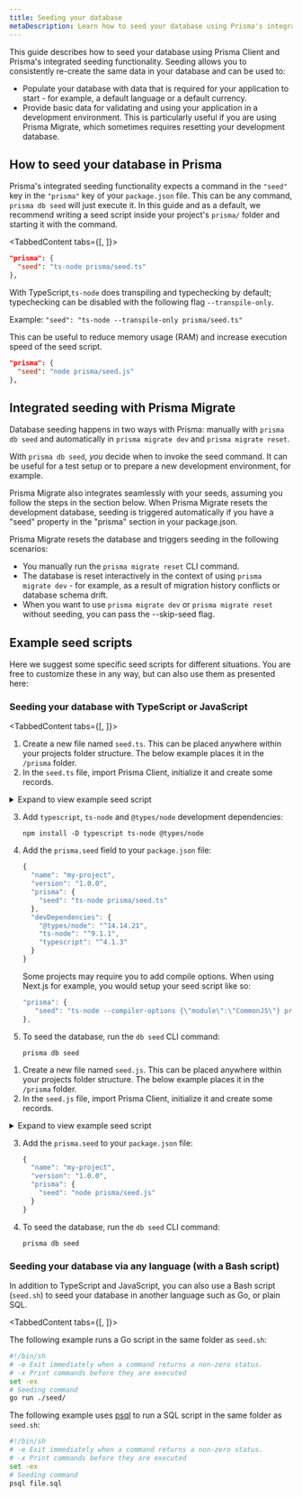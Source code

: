 ```yaml
---
title: Seeding your database
metaDescription: Learn how to seed your database using Prisma's integrated seeding functionality and Prisma Client
---
```


<TopBlock>

This guide describes how to seed your database using Prisma Client and Prisma's integrated seeding functionality. Seeding allows you to consistently re-create the same data in your database and can be used to:

- Populate your database with data that is required for your application to start - for example, a default language or a default currency.
- Provide basic data for validating and using your application in a development environment. This is particularly useful if you are using Prisma Migrate, which sometimes requires resetting your development database.

</TopBlock>

## How to seed your database in Prisma

Prisma's integrated seeding functionality expects a command in the `"seed"` key in the `"prisma"` key of your `package.json` file. This can be any command, `prisma db seed` will just execute it. In this guide and as a default, we recommend writing a seed script inside your project's `prisma/` folder and starting it with the command.

<TabbedContent tabs={[<FileWithIcon text="TypeScript" icon="file"/>, <FileWithIcon text="JavaScript" icon="file"/>]}>

<tab>

```json
"prisma": {
  "seed": "ts-node prisma/seed.ts"
},
```

<Admonition type="info">

With TypeScript,`ts-node` does transpiling and typechecking by default; typechecking can be disabled with the following flag `--transpile-only`.

Example:
`"seed": "ts-node --transpile-only prisma/seed.ts"`

This can be useful to reduce memory usage (RAM) and increase execution speed of the seed script.

</Admonition>

</tab>

<tab>

```json
"prisma": {
  "seed": "node prisma/seed.js"
},
```

</tab>

</TabbedContent>

## Integrated seeding with Prisma Migrate

Database seeding happens in two ways with Prisma: manually with `prisma db seed` and automatically in `prisma migrate dev` and `prisma migrate reset`.

With `prisma db seed`, _you_ decide when to invoke the seed command. It can be useful for a test setup or to prepare a new development environment, for example.

Prisma Migrate also integrates seamlessly with your seeds, assuming you follow the steps in the section below. When Prisma Migrate resets the development database, seeding is triggered automatically if you have a "seed" property in the "prisma" section in your package.json.

Prisma Migrate resets the database and triggers seeding in the following scenarios:

- You manually run the `prisma migrate reset` CLI command.
- The database is reset interactively in the context of using `prisma migrate dev` - for example, as a result of migration history conflicts or database schema drift.
- When you want to use `prisma migrate dev` or `prisma migrate reset` without seeding, you can pass the --skip-seed flag.

## Example seed scripts

Here we suggest some specific seed scripts for different situations. You are free to customize these in any way, but can also use them as presented here:

### Seeding your database with TypeScript or JavaScript

<TabbedContent tabs={[<FileWithIcon text="TypeScript" icon="file"/>, <FileWithIcon text="JavaScript" icon="file"/>]}>

<tab>

1. Create a new file named `seed.ts`. This can be placed anywhere within your projects folder structure. The below example places it in the `/prisma` folder.
2. In the `seed.ts` file, import Prisma Client, initialize it and create some records.

  <details><summary>Expand to view example seed script</summary>

    ```js
    import { PrismaClient } from '@prisma/client'
    const prisma = new PrismaClient()

    async function main() {
      const alice = await prisma.user.upsert({
        where: { email: 'alice@prisma.io' },
        update: {},
        create: {
          email: 'alice@prisma.io',
          name: 'Alice',
          posts: {
            create: {
              title: 'Check out Prisma with Next.js',
              content: 'https://www.prisma.io/nextjs',
              published: true,
            },
          },
        },
      })

      const bob = await prisma.user.upsert({
        where: { email: 'bob@prisma.io' },
        update: {},
        create: {
          email: 'bob@prisma.io',
          name: 'Bob',
          posts: {
            create: [
              {
                title: 'Follow Prisma on Twitter',
                content: 'https://twitter.com/prisma',
                published: true,
              },
              {
                title: 'Follow Nexus on Twitter',
                content: 'https://twitter.com/nexusgql',
                published: true,
              },
            ],
          },
        },
      })
      console.log({ alice, bob })
    }

    main()
      .then(async () => {
        await prisma.$disconnect()
      })
      .catch(async (e) => {
        console.error(e)
        await prisma.$disconnect()
        process.exit(1)
      })
    ```

  </details>

3. Add `typescript`, `ts-node` and `@types/node` development dependencies:

   ```
   npm install -D typescript ts-node @types/node
   ```

<a id="compiler-options"></a>

4. Add the `prisma.seed` field to your `package.json` file:

   ```js highlight=5;normal
   {
     "name": "my-project",
     "version": "1.0.0",
     "prisma": {
       "seed": "ts-node prisma/seed.ts"
     },
     "devDependencies": {
       "@types/node": "^14.14.21",
       "ts-node": "^9.1.1",
       "typescript": "^4.1.3"
     }
   }
   ```

   Some projects may require you to add compile options. When using Next.js for example, you would setup your seed script like so:

   ```ts
   "prisma": {
      "seed": "ts-node --compiler-options {\"module\":\"CommonJS\"} prisma/seed.ts"
   },
   ```

5. To seed the database, run the `db seed` CLI command:

   ```
   prisma db seed
   ```

</tab>

<tab>

1. Create a new file named `seed.js`. This can be placed anywhere within your projects folder structure. The below example places it in the `/prisma` folder.
2. In the `seed.js` file, import Prisma Client, initialize it and create some records.

  <details><summary>Expand to view example seed script</summary>

    ```js
    const { PrismaClient } = require('@prisma/client')
    const prisma = new PrismaClient()

    async function main() {
      const alice = await prisma.user.upsert({
        where: { email: 'alice@prisma.io' },
        update: {},
        create: {
          email: 'alice@prisma.io',
          name: 'Alice',
          posts: {
            create: {
              title: 'Check out Prisma with Next.js',
              content: 'https://www.prisma.io/nextjs',
              published: true,
            },
          },
        },
      })

      const bob = await prisma.user.upsert({
        where: { email: 'bob@prisma.io' },
        update: {},
        create: {
          email: 'bob@prisma.io',
          name: 'Bob',
          posts: {
            create: [
              {
                title: 'Follow Prisma on Twitter',
                content: 'https://twitter.com/prisma',
                published: true,
              },
              {
                title: 'Follow Nexus on Twitter',
                content: 'https://twitter.com/nexusgql',
                published: true,
              },
            ],
          },
        },
      })
      console.log({ alice, bob })
    }

    main()
      .then(async () => {
        await prisma.$disconnect()
      })
      .catch(async (e) => {
        console.error(e)
        await prisma.$disconnect()
        process.exit(1)
      })
    ```

  </details>

3. Add the `prisma.seed` to your `package.json` file:

   ```js highlight=5;normal
   {
     "name": "my-project",
     "version": "1.0.0",
     "prisma": {
       "seed": "node prisma/seed.js"
     }
   }
   ```

4. To seed the database, run the `db seed` CLI command:

   ```
   prisma db seed
   ```

</tab>

</TabbedContent>

### Seeding your database via any language (with a Bash script)

In addition to TypeScript and JavaScript, you can also use a Bash script (`seed.sh`) to seed your database in another language such as Go, or plain SQL.

<TabbedContent tabs={[<FileWithIcon text="Go" icon="file"/>, <FileWithIcon text="SQL" icon="database"/>]}>

<tab>

The following example runs a Go script in the same folder as `seed.sh`:

```bash file=seed.sh
#!/bin/sh
# -e Exit immediately when a command returns a non-zero status.
# -x Print commands before they are executed
set -ex
# Seeding command
go run ./seed/
```

</tab>

<tab>

The following example uses [psql](https://www.postgresql.org/docs/13/app-psql.html) to run a SQL script in the same folder as `seed.sh`:

```bash file=seed.sh
#!/bin/sh
# -e Exit immediately when a command returns a non-zero status.
# -x Print commands before they are executed
set -ex
# Seeding command
psql file.sql
```

</tab>

</TabbedContent>
